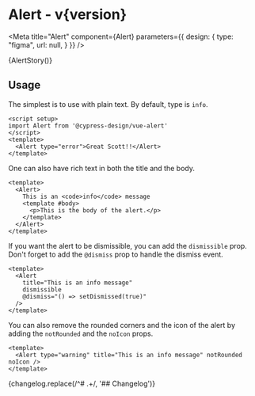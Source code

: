 


<h1>Alert<span className="text-lg font-normal"> - v{version}</span></h1>

<Meta title="Alert" component={Alert} parameters={{
    design: {
      type: "figma",
      url: null,
    }
  }} />

<Canvas withSource="none">
  <Story name="Alert">
    {AlertStory()}
  </Story>
</Canvas>

<ArgsTable />

## Usage

The simplest is to use with plain text. By default, type is `info`.

```vue
<script setup>
import Alert from '@cypress-design/vue-alert'
</script>
<template>
  <Alert type="error">Great Scott!!</Alert>
</template>
```

One can also have rich text in both the title and the body.

```vue
<template>
  <Alert>
    This is an <code>info</code> message
    <template #body>
      <p>This is the body of the alert.</p>
    </template>
  </Alert>
</template>
```

If you want the alert to be dismissible, you can add the `dismissible` prop. Don't forget to add the `@dismiss` prop to handle the dismiss event.

```vue
<template>
  <Alert
    title="This is an info message"
    dismissible
    @dismiss="() => setDismissed(true)"
  />
</template>
```

You can also remove the rounded corners and the icon of the alert by adding the `notRounded` and the `noIcon` props.

```vue
<template>
  <Alert type="warning" title="This is an info message" notRounded noIcon />
</template>
```


<Description>
  {changelog.replace(/^# .+/, '## Changelog')}
</Description>

